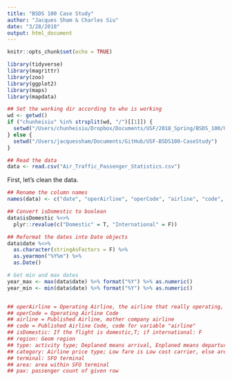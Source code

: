 ```yaml
---
title: "BSDS 100 Case Study"
author: "Jacques Sham & Charles Siu"
date: "3/28/2018"
output: html_document
---
```


```r
knitr::opts_chunk$set(echo = TRUE)
```

```r
library(tidyverse)
library(magrittr)
library(zoo)
library(ggplot2)
library(maps)
library(mapdata)
```

```r
## Set the working dir according to who is working
wd <- getwd()
if ("chunheisiu" %in% strsplit(wd, "/")[[1]]) {
  setwd("/Users/chunheisiu/Dropbox/Documents/USF/2018_Spring/BSDS_100/USF-BSDS100-CaseStudy")
} else {
  setwd("/Users/jacquessham/Documents/GitHub/USF-BSDS100-CaseStudy")
}

## Read the data
data <- read.csv("Air_Traffic_Passenger_Statistics.csv")
```

First, let's clean the data.

```r
## Rename the column names
names(data) <- c("date", "operAirline", "operCode", "airline", "code", "isDomestic", "region", "type", "category", "terminal", "area", "pax")

## Convert isDomestic to boolean
data$isDomestic %<>%
  plyr::revalue(c("Domestic" = T, "International" = F))

## Reformat the dates into Date objects
data$date %<>% 
  as.character(stringAsFactors = F) %>% 
  as.yearmon("%Y%m") %>% 
  as.Date()

# Get min and max dates
year_max <- max(data$date) %>% format("%Y") %>% as.numeric()
year_min <- min(data$date) %>% format("%Y") %>% as.numeric()


## operAirline = Operating Airline, the airline that really operating, some airline would own a child company to operate a single route
## operCode = Operating Airline Code
## airline = Published Airline, mother company airline
## code = Published Airline Code, code for variable "airline"
## isDomestic: If the flight is domestic,T; if international: F
## region: Geom region
## type: activity type; Deplaned means arrival, Enplaned means departure, Thru / Transit is other 
## category: Airline price type; Low fare is Low cost carrier, else are others
## terminal: SFO terminal
## area: area within SFO terminal
## pax: passenger count of given row
```

